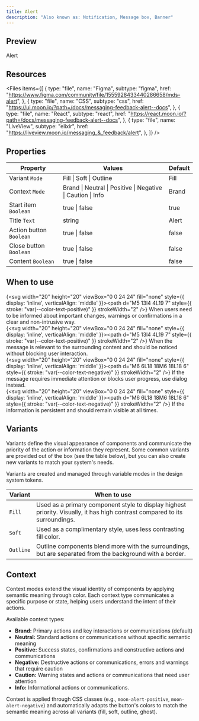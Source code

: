 ```yaml
---
title: Alert
description: "Also known as: Notification, Message box, Banner"
---
```


## Preview

<div className="w-full bg-primary h-[320px] flex items-center justify-center border border-primary gap-4 not-prose">    
    <div className="moon-alert w-[320px]">
      <Icon name="info" />
      Alert
    </div>
</div>

## Resources

<Files
  items={[
    {
      type: "file",
      name: "Figma",
      subtype: "figma",
      href: "https://www.figma.com/community/file/1555928433440286658/mds-alert",
    },
    {
      type: "file",
      name: "CSS",
      subtype: "css",
      href: "https://ui.moon.io/?path=/docs/messaging-feedback-alert--docs",
    },
    {
      type: "file",
      name: "React",
      subtype: "react",
      href: "https://react.moon.io/?path=/docs/messaging-feedback-alert--docs",
    },
    {
      type: "file",
      name: "LiveView",
      subtype: "elixir",
      href: "https://liveview.moon.io/messaging_&_feedback/alert",
    },
  ]}
/>

## Properties

| **Property**              | **Values**                                                   | **Default**   |
| ------------------------- | ------------------------------------------------------------ | ------------- |
| Variant `Mode`            | Fill \| Soft \| Outline                                      | Fill          |
| Context `Mode`            | Brand \| Neutral \| Positive \| Negative \| Caution \| Info  | Brand         |
| Start item `Boolean`      | true \| false                                                | true          |
| Title `Text`              | string                                                       | Alert         |
| Action button `Boolean`   | true \| false                                                | false         |
| Close button `Boolean`    | true \| false                                                | false         |
| Content `Boolean`         | true \| false                                                | false         |

## When to use

{<svg width="20" height="20" viewBox="0 0 24 24" fill="none" style={{ display: 'inline', verticalAlign: 'middle' }}><path d="M5 13l4 4L19 7" style={{ stroke: "var(--color-text-positive)" }} strokeWidth="2" /></svg>} When users need to be informed about important changes, warnings or confirmations in a clear and non-intrusive way. <br/>
{<svg width="20" height="20" viewBox="0 0 24 24" fill="none" style={{ display: 'inline', verticalAlign: 'middle' }}><path d="M5 13l4 4L19 7" style={{ stroke: "var(--color-text-positive)" }} strokeWidth="2" /></svg>} When the message is relevant to the surrounding content and should be noticed without blocking user interaction. <br/>
{<svg width="20" height="20" viewBox="0 0 24 24" fill="none" style={{ display: 'inline', verticalAlign: 'middle' }}><path d="M6 6L18 18M6 18L18 6" style={{ stroke: "var(--color-text-negative)" }} strokeWidth="2" /></svg>} If the message requires immediate attention or blocks user progress, use dialog instead. <br/>
{<svg width="20" height="20" viewBox="0 0 24 24" fill="none" style={{ display: 'inline', verticalAlign: 'middle' }}><path d="M6 6L18 18M6 18L18 6" style={{ stroke: "var(--color-text-negative)" }} strokeWidth="2" /></svg>} If the information is persistent and should remain visible at all times. <br/>

## Variants

Variants define the visual appearance of components and communicate the priority of the action or information they represent. Some common variants are provided out of the box (see the table below), but you can also create new variants to match your system's needs. 

Variants are created and managed through variable modes in the design system tokens.

| **Variant** | **When to use**                                                                                                                          |
| ----------- | ---------------------------------------------------------------------------------------------------------------------------------------- |
| `Fill`      | Used as a primary component style to display highest priority. Visually, it has high contrast compared to its surroundings.              |
| `Soft`      | Used as a complimentary style, uses less contrasting fill color.                                                                         |
| `Outline`   | Outline components blend more with the surroundings, but are separated from the background with a border.                                |

## Context

Context modes extend the visual identity of components by applying semantic meaning through color. Each context type communicates a specific purpose or state, helping users understand the intent of their actions.

Available context types:
- **Brand:** Primary actions and key interactions or communications (default)
- **Neutral:** Standard actions or communications without specific semantic meaning
- **Positive:** Success states, confirmations and constructive actions and communications
- **Negative:** Destructive actions or communications, errors and warnings that require caution
- **Caution:** Warning states and actions or communications that need user attention
- **Info:** Informational actions or communications.

Context is applied through CSS classes (e.g., `moon-alert-positive`, `moon-alert-negative`) and automatically adapts the button's colors to match the semantic meaning across all variants (fill, soft, outline, ghost).
